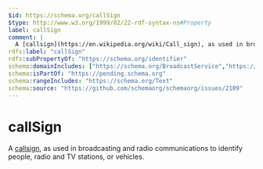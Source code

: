 ```yaml
---
$id: https://schema.org/callSign
$type: http://www.w3.org/1999/02/22-rdf-syntax-ns#Property
label: callSign
comment: |
  A [callsign](https://en.wikipedia.org/wiki/Call_sign), as used in broadcasting and radio communications to identify people, radio and TV stations, or vehicles.
rdfs:label: "callSign"
rdfs:subPropertyOf: "https://schema.org/identifier"
schema:domainIncludes: ["https://schema.org/BroadcastService","https://schema.org/Person","https://schema.org/Vehicle"]
schema:isPartOf: "https://pending.schema.org"
schema:rangeIncludes: "https://schema.org/Text"
schema:source: "https://github.com/schemaorg/schemaorg/issues/2109"
---
```


# callSign

A [callsign](https://en.wikipedia.org/wiki/Call_sign), as used in broadcasting and radio communications to identify people, radio and TV stations, or vehicles.

